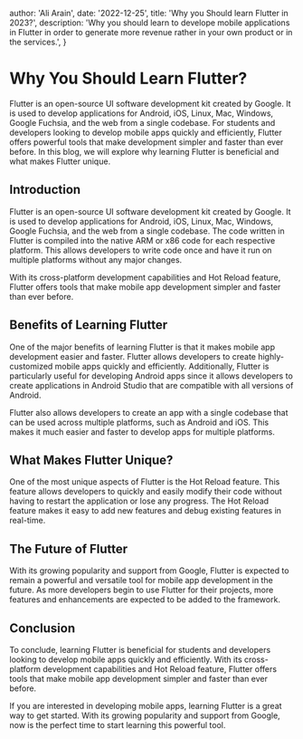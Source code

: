 
  author: 'Ali Arain',
  date: '2022-12-25',
  title: 'Why you Should learn Flutter in 2023?',
  description:
    'Why you should learn to develope mobile applications in Flutter in order to generate more revenue rather in your own product or in the services.',
}


# Why You Should Learn Flutter?

Flutter is an open-source UI software development kit created by Google. It is used to develop applications for Android, iOS, Linux, Mac, Windows, Google Fuchsia, and the web from a single codebase. For students and developers looking to develop mobile apps quickly and efficiently, Flutter offers powerful tools that make development simpler and faster than ever before. In this blog, we will explore why learning Flutter is beneficial and what makes Flutter unique.

## Introduction

Flutter is an open-source UI software development kit created by Google. It is used to develop applications for Android, iOS, Linux, Mac, Windows, Google Fuchsia, and the web from a single codebase. The code written in Flutter is compiled into the native ARM or x86 code for each respective platform. This allows developers to write code once and have it run on multiple platforms without any major changes.

With its cross-platform development capabilities and Hot Reload feature, Flutter offers tools that make mobile app development simpler and faster than ever before.

## Benefits of Learning Flutter

One of the major benefits of learning Flutter is that it makes mobile app development easier and faster. Flutter allows developers to create highly-customized mobile apps quickly and efficiently. Additionally, Flutter is particularly useful for developing Android apps since it allows developers to create applications in Android Studio that are compatible with all versions of Android.

Flutter also allows developers to create an app with a single codebase that can be used across multiple platforms, such as Android and iOS. This makes it much easier and faster to develop apps for multiple platforms.

## What Makes Flutter Unique?

One of the most unique aspects of Flutter is the Hot Reload feature. This feature allows developers to quickly and easily modify their code without having to restart the application or lose any progress. The Hot Reload feature makes it easy to add new features and debug existing features in real-time.

## The Future of Flutter

With its growing popularity and support from Google, Flutter is expected to remain a powerful and versatile tool for mobile app development in the future. As more developers begin to use Flutter for their projects, more features and enhancements are expected to be added to the framework.

## Conclusion

To conclude, learning Flutter is beneficial for students and developers looking to develop mobile apps quickly and efficiently. With its cross-platform development capabilities and Hot Reload feature, Flutter offers tools that make mobile app development simpler and faster than ever before.

If you are interested in developing mobile apps, learning Flutter is a great way to get started. With its growing popularity and support from Google, now is the perfect time to start learning this powerful tool.
